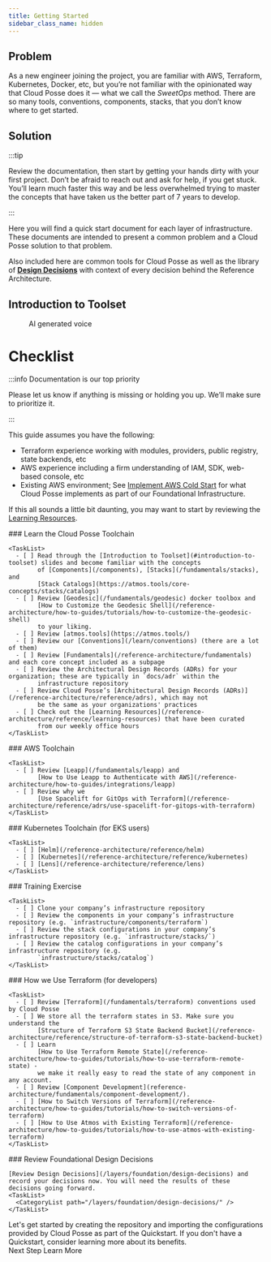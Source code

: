 ```yaml
---
title: Getting Started
sidebar_class_name: hidden
---
```


## Problem

As a new engineer joining the project, you are familiar with AWS, Terraform, Kubernetes, Docker, etc, but you’re not
familiar with the opinionated way that Cloud Posse does it — what we call the _SweetOps_ method. There are so many
tools, conventions, components, stacks, that you don’t know where to get started.

## Solution

:::tip

Review the documentation, then start by getting your hands dirty with your first project. Don’t be afraid to reach out
and ask for help, if you get stuck. You’ll learn much faster this way and be less overwhelmed trying to master the
concepts that have taken us the better part of 7 years to develop.

:::

Here you will find a quick start document for each layer of infrastructure. These documents are intended to present a
common problem and a Cloud Posse solution to that problem.

Also included here are common tools for Cloud Posse as well as the library of
[**Design Decisions**](/reference-architecture/fundamentals/design-decisions) with context of every decision behind the
Reference Architecture.

## Introduction to Toolset

<figure>
  <ReactPlayer controls url="https://docs.cloudposse.com/assets/refarch/handoffs/introduction-to-toolchain.mp4" />
  <figcaption>AI generated voice</figcaption>
</figure>

# Checklist

:::info Documentation is our top priority

Please let us know if anything is missing or holding you up. We’ll make sure to prioritize it.

:::

This guide assumes you have the following:

- Terraform experience working with modules, providers, public registry, state backends, etc
- AWS experience including a firm understanding of IAM, SDK, web-based console, etc
- Existing AWS environment; See [Implement AWS Cold Start](/reference-architecture/setup/cold-start) for what Cloud
  Posse implements as part of our Foundational Infrastructure.

If this all sounds a little bit daunting, you may want to start by reviewing the [Learning Resources](/reference-architecture/reference/learning-resources).

<Steps>
  <Step>
    ### <StepNumber/> Learn the Cloud Posse Toolchain

    <TaskList>
      - [ ] Read through the [Introduction to Toolset](#introduction-to-toolset) slides and become familiar with the concepts
            of [Components](/components), [Stacks](/fundamentals/stacks), and
            [Stack Catalogs](https://atmos.tools/core-concepts/stacks/catalogs)
      - [ ] Review [Geodesic](/fundamentals/geodesic) docker toolbox and
            [How to Customize the Geodesic Shell](/reference-architecture/how-to-guides/tutorials/how-to-customize-the-geodesic-shell)
            to your liking.
      - [ ] Review [atmos.tools](https://atmos.tools/)
      - [ ] Review our [Conventions](/learn/conventions) (there are a lot of them)
      - [ ] Review [Fundamentals](/reference-architecture/fundamentals) and each core concept included as a subpage
      - [ ] Review the Architectural Design Records (ADRs) for your organization; these are typically in `docs/adr` within the
            infrastructure repository
      - [ ] Review Cloud Posse’s [Architectural Design Records (ADRs)](/reference-architecture/reference/adrs), which may not
            be the same as your organizations' practices
      - [ ] Check out the [Learning Resources](/reference-architecture/reference/learning-resources) that have been curated
            from our weekly office hours
    </TaskList>
  </Step>

  <Step>
    ### <StepNumber/> AWS Toolchain

    <TaskList>
      - [ ] Review [Leapp](/fundamentals/leapp) and
            [How to Use Leapp to Authenticate with AWS](/reference-architecture/how-to-guides/integrations/leapp)
      - [ ] Review why we
            [Use Spacelift for GitOps with Terraform](/reference-architecture/reference/adrs/use-spacelift-for-gitops-with-terraform)
    </TaskList>
  </Step>

  <Step>
    ### <StepNumber/> Kubernetes Toolchain (for EKS users)

    <TaskList>
      - [ ] [Helm](/reference-architecture/reference/helm)
      - [ ] [Kubernetes](/reference-architecture/reference/kubernetes)
      - [ ] [Lens](/reference-architecture/reference/lens)
    </TaskList>
  </Step>

  <Step>
    ### <StepNumber/> Training Exercise

    <TaskList>
      - [ ] Clone your company’s infrastructure repository
      - [ ] Review the components in your company’s infrastructure repository (e.g. `infrastructure/components/terraform`)
      - [ ] Review the stack configurations in your company’s infrastructure repository (e.g. `infrastructure/stacks/`)
      - [ ] Review the catalog configurations in your company’s infrastructure repository (e.g.
            `infrastructure/stacks/catalog`)
    </TaskList>
  </Step>

  <Step>
    ### <StepNumber/> How we Use Terraform (for developers)

    <TaskList>
      - [ ] Review [Terraform](/fundamentals/terraform) conventions used by Cloud Posse
      - [ ] We store all the terraform states in S3. Make sure you understand the
            [Structure of Terraform S3 State Backend Bucket](/reference-architecture/reference/structure-of-terraform-s3-state-backend-bucket)
      - [ ] Learn
            [How to Use Terraform Remote State](/reference-architecture/how-to-guides/tutorials/how-to-use-terraform-remote-state) -
            we make it really easy to read the state of any component in any account.
      - [ ] Review [Component Development](reference-architecture/fundamentals/component-development/).
      - [ ] [How to Switch Versions of Terraform](/reference-architecture/how-to-guides/tutorials/how-to-switch-versions-of-terraform)
      - [ ] [How to Use Atmos with Existing Terraform](/reference-architecture/how-to-guides/tutorials/how-to-use-atmos-with-existing-terraform)
    </TaskList>
  </Step>

  <Step>
    ### <StepNumber/> Review Foundational Design Decisions

    [Review Design Decisions](/layers/foundation/design-decisions) and record your decisions now. You will need the results of these decisions going forward.
    <TaskList>
      <CategoryList path="/layers/foundation/design-decisions/" />
    </TaskList>

  </Step>
</Steps>

<ActionCard title="What comes next?">
  Let's get started by creating the repository and importing the configurations provided by Cloud Posse as part of the Quickstart. If you don't have a Quickstart, consider learning more about its benefits.

  <div>
    <PrimaryCTA to="/layers/foundation/create-repository">Next Step</PrimaryCTA>
    <SecondaryCTA to="/quickstart">Learn More</SecondaryCTA >
  </div>
</ActionCard>
